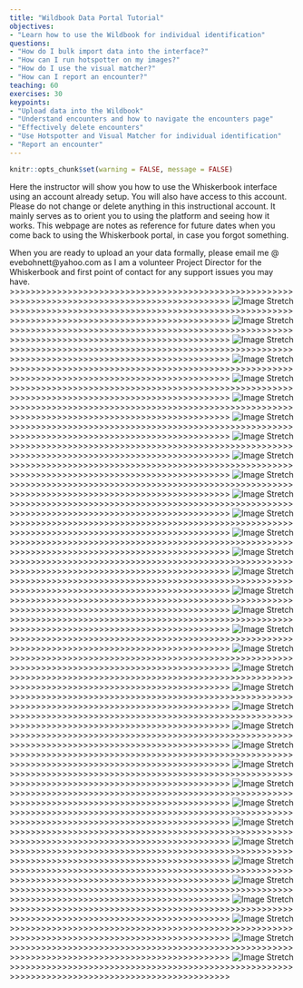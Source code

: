 ```yaml
---
title: "Wildbook Data Portal Tutorial"
objectives:
- "Learn how to use the Wildbook for individual identification"
questions: 
- "How do I bulk import data into the interface?"
- "How can I run hotspotter on my images?"
- "How do I use the visual matcher?"
- "How can I report an encounter?"
teaching: 60
exercises: 30
keypoints:
- "Upload data into the Wildbook"
- "Understand encounters and how to navigate the encounters page"
- "Effectively delete encounters"
- "Use Hotspotter and Visual Matcher for individual identification"
- "Report an encounter"
---
```


```r
knitr::opts_chunk$set(warning = FALSE, message = FALSE) 
```

Here the instructor will show you how to use the Whiskerbook interface using an account already setup. You will also have access to this account. Please do not change or delete anything in this instructional account. It mainly serves as to orient you to using the platform and seeing how it works. This webpage are notes as reference for future dates when you come back to using the Whiskerbook portal, in case you forgot something. 

When you are ready to upload an your data formally, please email me @ evebohnett@yahoo.com as I am a volunteer Project Director for the Whiskerbook and first point of contact for any support issues you may have. 
>>>>>>>>>>>>>>>>>>>>>>>>>>>>>>>>>>>>>>>>>>>>>>>>>>>>>>>>>>>>>>>>>>>>>>>>>>>>>>>>>>>>>>>>>>>>>>>>
![Image Stretch](images/Whiskerbook/Slide1.JPG)
>>>>>>>>>>>>>>>>>>>>>>>>>>>>>>>>>>>>>>>>>>>>>>>>>>>>>>>>>>>>>>>>>>>>>>>>>>>>>>>>>>>>>>>>>>>>>>>>
![Image Stretch](images/Whiskerbook/Slide2.JPG)
>>>>>>>>>>>>>>>>>>>>>>>>>>>>>>>>>>>>>>>>>>>>>>>>>>>>>>>>>>>>>>>>>>>>>>>>>>>>>>>>>>>>>>>>>>>>>>>>
![Image Stretch](images/Whiskerbook/Slide3.JPG)
>>>>>>>>>>>>>>>>>>>>>>>>>>>>>>>>>>>>>>>>>>>>>>>>>>>>>>>>>>>>>>>>>>>>>>>>>>>>>>>>>>>>>>>>>>>>>>>>
![Image Stretch](images/Whiskerbook/Slide4.JPG)
>>>>>>>>>>>>>>>>>>>>>>>>>>>>>>>>>>>>>>>>>>>>>>>>>>>>>>>>>>>>>>>>>>>>>>>>>>>>>>>>>>>>>>>>>>>>>>>>
![Image Stretch](images/Whiskerbook/Slide5.JPG)
>>>>>>>>>>>>>>>>>>>>>>>>>>>>>>>>>>>>>>>>>>>>>>>>>>>>>>>>>>>>>>>>>>>>>>>>>>>>>>>>>>>>>>>>>>>>>>>>
![Image Stretch](images/Whiskerbook/Slide6.JPG)
>>>>>>>>>>>>>>>>>>>>>>>>>>>>>>>>>>>>>>>>>>>>>>>>>>>>>>>>>>>>>>>>>>>>>>>>>>>>>>>>>>>>>>>>>>>>>>>>
![Image Stretch](images/Whiskerbook/Slide7.JPG)
>>>>>>>>>>>>>>>>>>>>>>>>>>>>>>>>>>>>>>>>>>>>>>>>>>>>>>>>>>>>>>>>>>>>>>>>>>>>>>>>>>>>>>>>>>>>>>>>
![Image Stretch](images/Whiskerbook/Slide8.JPG)
>>>>>>>>>>>>>>>>>>>>>>>>>>>>>>>>>>>>>>>>>>>>>>>>>>>>>>>>>>>>>>>>>>>>>>>>>>>>>>>>>>>>>>>>>>>>>>>>
![Image Stretch](images/Whiskerbook/Slide9.JPG)
>>>>>>>>>>>>>>>>>>>>>>>>>>>>>>>>>>>>>>>>>>>>>>>>>>>>>>>>>>>>>>>>>>>>>>>>>>>>>>>>>>>>>>>>>>>>>>>>
![Image Stretch](images/Whiskerbook/Slide10.JPG)
>>>>>>>>>>>>>>>>>>>>>>>>>>>>>>>>>>>>>>>>>>>>>>>>>>>>>>>>>>>>>>>>>>>>>>>>>>>>>>>>>>>>>>>>>>>>>>>>
![Image Stretch](images/Whiskerbook/Slide11.JPG)
>>>>>>>>>>>>>>>>>>>>>>>>>>>>>>>>>>>>>>>>>>>>>>>>>>>>>>>>>>>>>>>>>>>>>>>>>>>>>>>>>>>>>>>>>>>>>>>>
![Image Stretch](images/Whiskerbook/Slide12.JPG)
>>>>>>>>>>>>>>>>>>>>>>>>>>>>>>>>>>>>>>>>>>>>>>>>>>>>>>>>>>>>>>>>>>>>>>>>>>>>>>>>>>>>>>>>>>>>>>>>
![Image Stretch](images/Whiskerbook/Slide13.JPG)
>>>>>>>>>>>>>>>>>>>>>>>>>>>>>>>>>>>>>>>>>>>>>>>>>>>>>>>>>>>>>>>>>>>>>>>>>>>>>>>>>>>>>>>>>>>>>>>>
![Image Stretch](images/Whiskerbook/Slide14.JPG)
>>>>>>>>>>>>>>>>>>>>>>>>>>>>>>>>>>>>>>>>>>>>>>>>>>>>>>>>>>>>>>>>>>>>>>>>>>>>>>>>>>>>>>>>>>>>>>>>
![Image Stretch](images/Whiskerbook/Slide15.JPG)
>>>>>>>>>>>>>>>>>>>>>>>>>>>>>>>>>>>>>>>>>>>>>>>>>>>>>>>>>>>>>>>>>>>>>>>>>>>>>>>>>>>>>>>>>>>>>>>>
![Image Stretch](images/Whiskerbook/Slide16.JPG)
>>>>>>>>>>>>>>>>>>>>>>>>>>>>>>>>>>>>>>>>>>>>>>>>>>>>>>>>>>>>>>>>>>>>>>>>>>>>>>>>>>>>>>>>>>>>>>>>
![Image Stretch](images/Whiskerbook/Slide17.JPG)
>>>>>>>>>>>>>>>>>>>>>>>>>>>>>>>>>>>>>>>>>>>>>>>>>>>>>>>>>>>>>>>>>>>>>>>>>>>>>>>>>>>>>>>>>>>>>>>>
![Image Stretch](images/Whiskerbook/Slide18.JPG)
>>>>>>>>>>>>>>>>>>>>>>>>>>>>>>>>>>>>>>>>>>>>>>>>>>>>>>>>>>>>>>>>>>>>>>>>>>>>>>>>>>>>>>>>>>>>>>>>
![Image Stretch](images/Whiskerbook/Slide19.JPG)
>>>>>>>>>>>>>>>>>>>>>>>>>>>>>>>>>>>>>>>>>>>>>>>>>>>>>>>>>>>>>>>>>>>>>>>>>>>>>>>>>>>>>>>>>>>>>>>>
![Image Stretch](images/Whiskerbook/Slide20.JPG)
>>>>>>>>>>>>>>>>>>>>>>>>>>>>>>>>>>>>>>>>>>>>>>>>>>>>>>>>>>>>>>>>>>>>>>>>>>>>>>>>>>>>>>>>>>>>>>>>
![Image Stretch](images/Whiskerbook/Slide21.JPG)
>>>>>>>>>>>>>>>>>>>>>>>>>>>>>>>>>>>>>>>>>>>>>>>>>>>>>>>>>>>>>>>>>>>>>>>>>>>>>>>>>>>>>>>>>>>>>>>>
![Image Stretch](images/Whiskerbook/Slide22.JPG)
>>>>>>>>>>>>>>>>>>>>>>>>>>>>>>>>>>>>>>>>>>>>>>>>>>>>>>>>>>>>>>>>>>>>>>>>>>>>>>>>>>>>>>>>>>>>>>>>
![Image Stretch](images/Whiskerbook/Slide23.JPG)
>>>>>>>>>>>>>>>>>>>>>>>>>>>>>>>>>>>>>>>>>>>>>>>>>>>>>>>>>>>>>>>>>>>>>>>>>>>>>>>>>>>>>>>>>>>>>>>>
![Image Stretch](images/Whiskerbook/Slide24.JPG)
>>>>>>>>>>>>>>>>>>>>>>>>>>>>>>>>>>>>>>>>>>>>>>>>>>>>>>>>>>>>>>>>>>>>>>>>>>>>>>>>>>>>>>>>>>>>>>>>
![Image Stretch](images/Whiskerbook/Slide25.JPG)
>>>>>>>>>>>>>>>>>>>>>>>>>>>>>>>>>>>>>>>>>>>>>>>>>>>>>>>>>>>>>>>>>>>>>>>>>>>>>>>>>>>>>>>>>>>>>>>>
![Image Stretch](images/Whiskerbook/Slide26.JPG)
>>>>>>>>>>>>>>>>>>>>>>>>>>>>>>>>>>>>>>>>>>>>>>>>>>>>>>>>>>>>>>>>>>>>>>>>>>>>>>>>>>>>>>>>>>>>>>>>
![Image Stretch](images/Whiskerbook/Slide27.JPG)
>>>>>>>>>>>>>>>>>>>>>>>>>>>>>>>>>>>>>>>>>>>>>>>>>>>>>>>>>>>>>>>>>>>>>>>>>>>>>>>>>>>>>>>>>>>>>>>>
![Image Stretch](images/Whiskerbook/Slide28.JPG)
>>>>>>>>>>>>>>>>>>>>>>>>>>>>>>>>>>>>>>>>>>>>>>>>>>>>>>>>>>>>>>>>>>>>>>>>>>>>>>>>>>>>>>>>>>>>>>>>
![Image Stretch](images/Whiskerbook/Slide29.JPG)
>>>>>>>>>>>>>>>>>>>>>>>>>>>>>>>>>>>>>>>>>>>>>>>>>>>>>>>>>>>>>>>>>>>>>>>>>>>>>>>>>>>>>>>>>>>>>>>>
![Image Stretch](images/Whiskerbook/Slide30.JPG)
>>>>>>>>>>>>>>>>>>>>>>>>>>>>>>>>>>>>>>>>>>>>>>>>>>>>>>>>>>>>>>>>>>>>>>>>>>>>>>>>>>>>>>>>>>>>>>>>
![Image Stretch](images/Whiskerbook/Slide31.JPG)
>>>>>>>>>>>>>>>>>>>>>>>>>>>>>>>>>>>>>>>>>>>>>>>>>>>>>>>>>>>>>>>>>>>>>>>>>>>>>>>>>>>>>>>>>>>>>>>>
![Image Stretch](images/Whiskerbook/Slide32.JPG)
>>>>>>>>>>>>>>>>>>>>>>>>>>>>>>>>>>>>>>>>>>>>>>>>>>>>>>>>>>>>>>>>>>>>>>>>>>>>>>>>>>>>>>>>>>>>>>>>
![Image Stretch](images/Whiskerbook/Slide33.JPG)
>>>>>>>>>>>>>>>>>>>>>>>>>>>>>>>>>>>>>>>>>>>>>>>>>>>>>>>>>>>>>>>>>>>>>>>>>>>>>>>>>>>>>>>>>>>>>>>>
![Image Stretch](images/Whiskerbook/Slide34.JPG)
>>>>>>>>>>>>>>>>>>>>>>>>>>>>>>>>>>>>>>>>>>>>>>>>>>>>>>>>>>>>>>>>>>>>>>>>>>>>>>>>>>>>>>>>>>>>>>>>
![Image Stretch](images/Whiskerbook/Slide35.JPG)
>>>>>>>>>>>>>>>>>>>>>>>>>>>>>>>>>>>>>>>>>>>>>>>>>>>>>>>>>>>>>>>>>>>>>>>>>>>>>>>>>>>>>>>>>>>>>>>>


